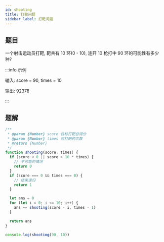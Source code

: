 ```yaml
---
id: shooting
title: 打靶问题
sidebar_label: 打靶问题
---
```


## 题目

一个射击运动员打靶, 靶共有 10 环(0 - 10), 连开 10 枪打中 90 环的可能性有多少种?

:::info 示例

输入: score = 90, times = 10

输出: 92378

:::

## 题解

```ts
/**
 * @param {Number} score 目标打靶总得分
 * @param {Number} times 可打靶的次数
 * @return {Number}
 */
function shooting(score, times) {
  if (score < 0 || score > 10 * times) {
    // 不可能的情况
    return 0
  }
  if (score === 0 && times === 0) {
    // 结束递归
    return 1
  }

  let ans = 0
  for (let i = 0; i <= 10; i++) {
    ans += shooting(score - i, times - 1)
  }

  return ans
}

console.log(shooting(90, 10))
```
